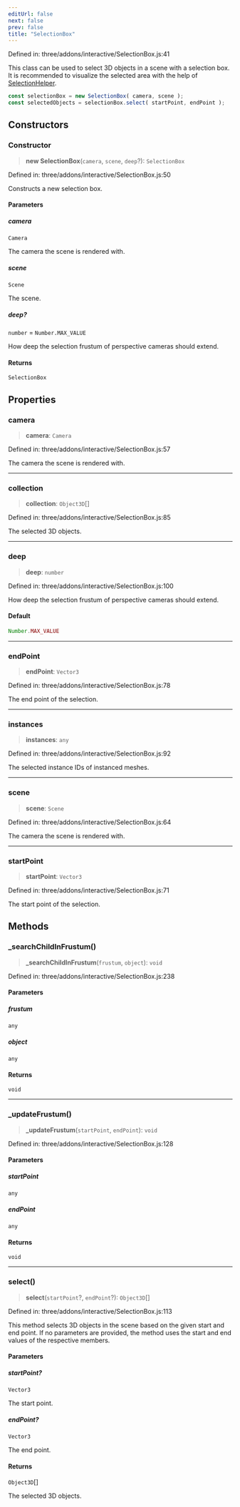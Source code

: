```yaml
---
editUrl: false
next: false
prev: false
title: "SelectionBox"
---
```


Defined in: three/addons/interactive/SelectionBox.js:41

This class can be used to select 3D objects in a scene with a selection box.
It is recommended to visualize the selected area with the help of [SelectionHelper](SelectionHelper.html).

```js
const selectionBox = new SelectionBox( camera, scene );
const selectedObjects = selectionBox.select( startPoint, endPoint );
```

## Constructors

### Constructor

> **new SelectionBox**(`camera`, `scene`, `deep`?): `SelectionBox`

Defined in: three/addons/interactive/SelectionBox.js:50

Constructs a new selection box.

#### Parameters

##### camera

`Camera`

The camera the scene is rendered with.

##### scene

`Scene`

The scene.

##### deep?

`number` = `Number.MAX_VALUE`

How deep the selection frustum of perspective cameras should extend.

#### Returns

`SelectionBox`

## Properties

### camera

> **camera**: `Camera`

Defined in: three/addons/interactive/SelectionBox.js:57

The camera the scene is rendered with.

***

### collection

> **collection**: `Object3D`[]

Defined in: three/addons/interactive/SelectionBox.js:85

The selected 3D objects.

***

### deep

> **deep**: `number`

Defined in: three/addons/interactive/SelectionBox.js:100

How deep the selection frustum of perspective cameras should extend.

#### Default

```ts
Number.MAX_VALUE
```

***

### endPoint

> **endPoint**: `Vector3`

Defined in: three/addons/interactive/SelectionBox.js:78

The end point of the selection.

***

### instances

> **instances**: `any`

Defined in: three/addons/interactive/SelectionBox.js:92

The selected instance IDs of instanced meshes.

***

### scene

> **scene**: `Scene`

Defined in: three/addons/interactive/SelectionBox.js:64

The camera the scene is rendered with.

***

### startPoint

> **startPoint**: `Vector3`

Defined in: three/addons/interactive/SelectionBox.js:71

The start point of the selection.

## Methods

### \_searchChildInFrustum()

> **\_searchChildInFrustum**(`frustum`, `object`): `void`

Defined in: three/addons/interactive/SelectionBox.js:238

#### Parameters

##### frustum

`any`

##### object

`any`

#### Returns

`void`

***

### \_updateFrustum()

> **\_updateFrustum**(`startPoint`, `endPoint`): `void`

Defined in: three/addons/interactive/SelectionBox.js:128

#### Parameters

##### startPoint

`any`

##### endPoint

`any`

#### Returns

`void`

***

### select()

> **select**(`startPoint`?, `endPoint`?): `Object3D`[]

Defined in: three/addons/interactive/SelectionBox.js:113

This method selects 3D objects in the scene based on the given start
and end point. If no parameters are provided, the method uses the start
and end values of the respective members.

#### Parameters

##### startPoint?

`Vector3`

The start point.

##### endPoint?

`Vector3`

The end point.

#### Returns

`Object3D`[]

The selected 3D objects.
